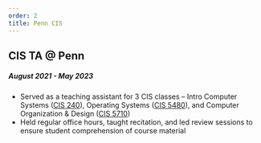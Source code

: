 ```yaml
---
order: 2
title: Penn CIS
---
```


## CIS TA @ Penn
##### August 2021 - May 2023
- Served as a teaching assistant for 3 CIS classes – Intro Computer Systems 
([CIS 240](https://www.seas.upenn.edu/~cis2400/22fa/)), 
Operating Systems ([CIS 5480](https://boonloo.cis.upenn.edu/about/teaching/cis548/)), 
and Computer Organization & Design ([CIS 5710](https://www.cis.upenn.edu/~cis5710/spring2023/))
- Held regular office hours, taught recitation, and led review sessions to ensure student comprehension
of course material
